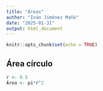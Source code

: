 ```yaml
---
title: "Áreas"
author: "Iván Jiménez Mañó"
date: "2025-01-31"
output: html_document
---
```


```r
knitr::opts_chunk$set(echo = TRUE)
```

## Área círculo


```r
r <- 0.5
Área <- pi*r^2
```

